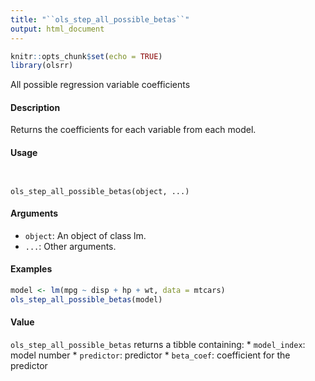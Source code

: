 ---
title: "``ols_step_all_possible_betas``"
output: html_document
---

```{r setup, include=FALSE}
knitr::opts_chunk$set(echo = TRUE)
library(olsrr)
```
All possible regression variable coefficients

#### Description 
 
Returns the coefficients for each variable from each model.

#### Usage 
<pre><code>

ols_step_all_possible_betas(object, ...)
</code></pre>

#### Arguments
* ``object``: An object of class lm.
* ``...``: Other arguments.

#### Examples 

```{r} 
model <- lm(mpg ~ disp + hp + wt, data = mtcars)
ols_step_all_possible_betas(model)
```
#### Value
``ols_step_all_possible_betas`` returns a tibble containing:
* ``model_index``: model number
* ``predictor``: predictor
* ``beta_coef``: coefficient for the predictor

